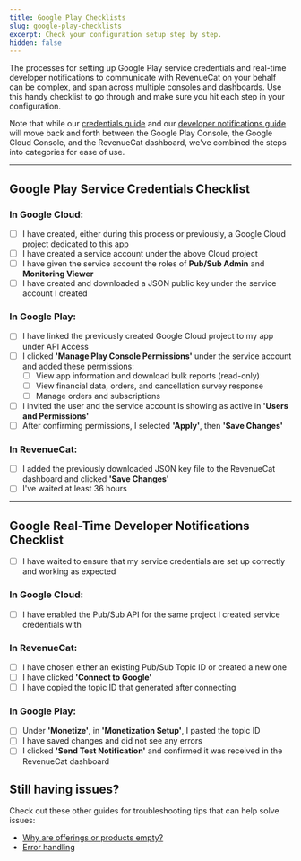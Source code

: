 ```yaml
---
title: Google Play Checklists
slug: google-play-checklists
excerpt: Check your configuration setup step by step.
hidden: false
---
```

The processes for setting up Google Play service credentials and real-time developer notifications to communicate with RevenueCat on your behalf can be complex, and span across multiple consoles and dashboards. Use this handy checklist to go through and make sure you hit each step in your configuration.

Note that while our [credentials guide](/service-credentials/creating-play-service-credentials) and our [developer notifications guide](/platform-resources/server-notifications/google-server-notifications) will move back and forth between the Google Play Console, the Google Cloud Console, and the RevenueCat dashboard, we've combined the steps into categories for ease of use.

***

## Google Play Service Credentials Checklist

### In Google Cloud:

- [ ] I have created, either during this process or previously, a Google Cloud project dedicated to this app
- [ ] I have created a service account under the above Cloud project
- [ ] I have given the service account the roles of **Pub/Sub Admin** and **Monitoring Viewer**
- [ ] I have created and downloaded a JSON public key under the service account I created

### In Google Play:

- [ ] I have linked the previously created Google Cloud project to my app under API Access
- [ ] I clicked **'Manage Play Console Permissions'** under the service account and added these permissions:
  - [ ] View app information and download bulk reports (read-only)
  - [ ] View financial data, orders, and cancellation survey response
  - [ ] Manage orders and subscriptions
- [ ] I invited the user and the service account is showing as active in **'Users and Permissions'**
- [ ] After confirming permissions, I selected **'Apply'**, then **'Save Changes'**

### In RevenueCat:

- [ ] I added the previously downloaded JSON key file to the RevenueCat dashboard and clicked **'Save Changes'**
- [ ] I've waited at least 36 hours

***

## Google Real-Time Developer Notifications Checklist

- [ ] I have waited to ensure that my service credentials are set up correctly and working as expected

### In Google Cloud:

- [ ] I have enabled the Pub/Sub API for the same project I created service credentials with

### In RevenueCat:

- [ ] I have chosen either an existing Pub/Sub Topic ID or created a new one
- [ ] I have clicked **'Connect to Google'**
- [ ] I have copied the topic ID that generated after connecting

### In Google Play:

- [ ] Under **'Monetize'**, in **'Monetization Setup'**, I pasted the topic ID
- [ ] I have saved changes and did not see any errors
- [ ] I clicked **'Send Test Notification'** and confirmed it was received in the RevenueCat dashboard

## Still having issues?

Check out these other guides for troubleshooting tips that can help solve issues:

- [Why are offerings or products empty?](https://community.revenuecat.com/sdks-51/why-are-offerings-or-products-empty-124)
- [Error handling](https://www.revenuecat.com/docs/test-and-launch/errors)
